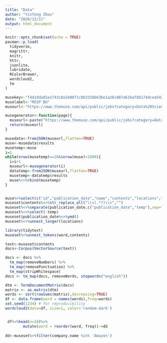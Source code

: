 ```yaml
---
title: "Data"
author: "Yinfeng Zhou"
date: "2020/12/11"
output: html_document
---
```


```r
knitr::opts_chunk$set(echo = TRUE)
pacman::p_load(
  tidyverse,
  magrittr,
  knitr,
  httr,
  jsonlite,
  lubridate,
  RColorBrewer,
  wordcloud2,
  tm
)
```


```r
musekey<-"f4d1dda85a1f43c8a1b0071c0b332b663be1a26c887a61bafb6174dcea54209f"
muselabel<-"MSSP BU"
museurl<-"https://www.themuse.com/api/public/jobs?category=Data%20Science&page=1&api_key=f4d1dda85a1f43c8a1b0071c0b332b663be1a26c887a61bafb6174dcea54209f"

musegenerator<-function(page){
  museurl<-paste("https://www.themuse.com/api/public/jobs?category=Data%20Science&page=",page,"&api_key=f4d1dda85a1f43c8a1b0071c0b332b663be1a26c887a61bafb6174dcea54209f",sep="")
  return(museurl)
}

musedata<-fromJSON(museurl,flatten=TRUE)
muse<-musedata$results
musetemp<-muse
i=1
while(nrow(musetemp)==20&&nrow(muse)<1000){
  i=i+1
  museurl<-musegenerator(i)
  datatemp<-fromJSON(museurl,flatten=TRUE)
  musetemp<-datatemp$results
  muse%<>%rbind(musetemp)
}



```

```r
muse%>%select(c("id","publication_date","name","contents","locations","refs.landing_page","company.id","company.name"))->museset
museset$contents%<>%str_replace_all("\\<(.*?)\\>","")
museset%<>%separate(publication_date,c("publication_date","temp"),sep="T")
museset%<>%select(-temp)
museset$publication_date%<>%ymd()
museset%<>%unnest_longer(locations)
```

```r
library(tidytext)
museset%>%unnest_tokens(word,contents)


```

```r
text<-museset$contents
docs<-Corpus(VectorSource(text))

docs <- docs %>%
  tm_map(removeNumbers) %>%
  tm_map(removePunctuation) %>%
  tm_map(stripWhitespace)
docs <- tm_map(docs, removeWords, stopwords("english"))
```
```r
dtm <- TermDocumentMatrix(docs) 
matrix <- as.matrix(dtm) 
words <- sort(rowSums(matrix),decreasing=TRUE) 
df <- data.frame(word = names(words),freq=words)
set.seed(1234) # for reproducibility 
wordcloud2(data=df, size=1, color='random-dark')


 df%>%head(n=10)%>%
        mutate(word = reorder(word, freq))->dd
      
dd<-museset%>%filter(company.name %in% 'Amazon')

```